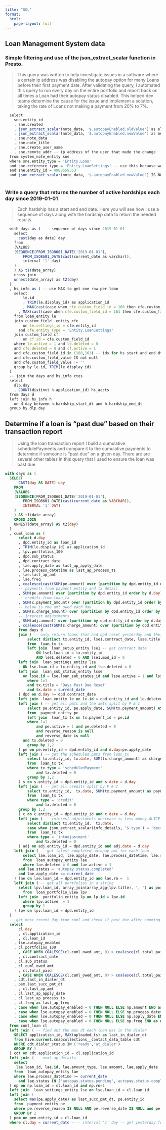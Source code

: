 ```yaml
---
title: "SQL"
format: 
  html:
    page-layout: full
---
```


## Loan Management System data

### Simple filtering and use of the json_extract_scalar function in Presto.
> This query was written to help investigate issues in a software where a certain ip address was disabling the autopay option for many Loans before their first payment date. After validating the query, I automated this query to run every day on the entire portfolio and report back on all times a Loan had their autopay status disabled. This helped dev teams determine the cause for the issue and implement a solution, taking the rate of Loans not making a payment from 20% to 7%.

```r
  select 
    sne.entity_id
    , sne.created
    , json_extract_scalar(note_data, '$.autopayEnabled.oldValue') as oldValue
    , json_extract_scalar(note_data, '$.autopayEnabled.newValue') as newValue
    , sne.note_data
    , sne.note_title
    , sne.create_user_name
    , sne.remote_addr -- ip address of the user that made the change
  from system_note_entity sne
  where sne.entity_type = 'Entity.Loan' 
  and sne.reference_type = 'Entity.LoanSettings' -- use this because we know the field is stored there
  and sne.entity_id = 4988559553
  and json_extract_scalar(note_data, '$.autopayEnabled.newValue') IS NOT NULL -- filter to where there is a newValue
  
```

### Write a query that returns the number of active hardships each day since 2019-01-01
> Each hardship has a start and end date. Here you will see how I use a sequence of days along with the hardship data to return the needed results.

```r
  with days as (  -- sequence of days since 2019-01-01
    select
      cast(day as date) day
    from
    (VALUES
    (SEQUENCE(FROM_ISO8601_DATE('2019-01-01'), 
        FROM_ISO8601_DATE(cast(current_date as varchar)), 
        interval '1' day)
    )
    ) AS t1(date_array)
    cross join
    unnest(date_array) as t2(day)
  )
  , hs_info as ( -- use MAX to get one row per loan
  	select 
  		le.id
  		, TRIM(le.display_id) as application_id
  		, MAX(cast(case when cfe.custom_field_id = 160 then cfe.custom_field_value else null end as DATE)) as hardship_start_dt
  	  , MAX(cast(case when cfe.custom_field_id = 161 then cfe.custom_field_value else null end as DATE)) as hardship_end_dt
  	from loan_entity le
  	join custom_field__entity cfe 
  		on le.settings_id = cfe.entity_id 
      and cfe.entity_type = 'Entity.LoanSettings'
  	join custom_field cf 
  		on cf.id = cfe.custom_field_id 
  	where le.active = 1 and le.deleted = 0
  	and cfe.deleted = 0 and cf.active = 1
  	and cfe.custom_field_id in (160,161) -- ids for hs start and end dts
  	and cfe.custom_field_value IS not null
  	and cfe.custom_field_value != ''
  	group by le.id, TRIM(le.display_id)
  )
  -- join the days and hs_info ctes 
  select 
    dlp.day
    , COUNT(distinct h.application_id) hs_accts
  from days d
  left join hs_info h
    on d.day between h.hardship_start_dt and h.hardship_end_dt
  group by dlp.day
```

## Determine if a loan is "past due" based on their transaction report
> Using the loan transaction report I build a cumulative schedulePayments and compare it to the cumulative payments to determine if someone is "past due" on a given day. There are are several other tables in this query that I used to ensure the loan was past due.

```sql
with days as (
  SELECT
      CAST(day AS DATE) day
    FROM
    (VALUES
    (SEQUENCE(FROM_ISO8601_DATE('2019-01-01'), 
        FROM_ISO8601_DATE(cast(current_date as VARCHAR)), 
        INTERVAL '1' DAY)
    )
    ) AS t1(date_array)
    CROSS JOIN
    UNNEST(date_array) AS t2(day)
  )
  , cuml_loan as (
      select d.day
      , dpd.entity_id as loan_id
      , TRIM(le.display_id) as application_id
      , lpv.portfolios_100
      , dpd.sub_status
      , dpd.contract_date 
      , lae.apply_date as last_ap_apply_date
      , lae.process_datetime as last_ap_process_ts
      , lae.last_ap_amt 
      , lae.freq
      , coalesce(cast(SUM(pe.amount) over (partition by dpd.entity_id order by d.day) as DOUBLE),0) + coalesce(cast(SUM(c.payment_amount) over (partition by dpd.entity_id order by d.day) as DOUBLE),0) as total_paid
      -- payments from payment_entity and tx detail
      , SUM(pe.amount) over (partition by dpd.entity_id order by d.day) as cuml_amt_paid
      -- credits from loan_tx
      , SUM(c.payment_amount) over (partition by dpd.entity_id order by d.day) as cuml_credit
      -- below is the amt owed each day
      , SUM(s.charge_amount) over (partition by dpd.entity_id order by d.day) as cuml_min_amt
      -- interest adjustments
      , SUM(adj.amount) over (partition by dpd.entity_id order by d.day) as cuml_i_adj_amt
      , coalesce(cast(SUM(s.charge_amount) over (partition by dpd.entity_id order by d.day) as double), 0)+ coalesce(cast(SUM(adj.amount) over (partition by dpd.entity_id order by d.day) AS DOUBLE),0) as cuml_owed_amt
      from days d
      join ( -- only return loans that had dpd reset yesterday and their contract date
          select distinct tx.entity_id, lse1.contract_date, lsse.title as sub_status
          from  loan_tx tx
          left join  loan_setup_entity lse1 -- get contract date 
              ON lse1.loan_id = tx.entity_id  
              AND lse1.deleted = 0 AND lse1.mod_id = 0 
      left join  loan_settings_entity lse 
        ON lse.loan_id = tx.entity_id and lse.deleted = 0
      left join  loan_sub_status_entity lsse 
        on lsse.id = lse.loan_sub_status_id and lsse.active = 1 and lsse.deleted = 0
          where 1=1
          and tx.title = 'Days Past Due Reset' 
          and tx.date = current_date 
      ) dpd on d.day >= dpd.contract_date
      left join  loan_entity le on le.id = dpd.entity_id and le.deleted = 0    
      left join ( -- get all pmts and the amts split by P & I
          select pe.entity_id, pe.apply_date, SUM(tx.payment_amount) AS amount
          from  payment_entity pe 
          left join  loan_tx tx on tx.payment_id = pe.id
          where 1=1 
              and pe.active = 1 and pe.deleted = 0
              and reverse_reason is null
              and reverse_date is null
        and tx.deleted = 0
          group by 1,2
      ) pe on pe.entity_id = dpd.entity_id and d.day=pe.apply_date 
      left join ( -- get the scheduled pmts from loan_tx
          select tx.entity_id, tx.date, SUM(tx.charge_amount) as charge_amount --, tx.charge_i, tx.charge_p  
          from  loan_tx tx 
          where tx.type = 'scheduledPayment'
              and tx.deleted = 0
          group by 1,2
      ) s on s.entity_id = dpd.entity_id and s.date = d.day
      left join ( -- get all credits split by P & I
          select tx.entity_id,  tx.date, SUM(tx.payment_amount) as payment_amount --, tx.payment_p, tx.payment_i
          from  loan_tx tx 
          where type = 'credit'
              and tx.deleted = 0
      group by 1,2
      ) c on c.entity_id = dpd.entity_id and c.date = d.day
      left join ( -- interest adjustments decrease is less money ALICE owes Snap
          select distinct tx.entity_id,  tx.date, 
          case when json_extract_scalar(info_details, '$.type') = 'decrease' then cast(json_extract_scalar(info_details, '$.amount') as double) * -1 else cast(json_extract_scalar(info_details, '$.amount') as double) end as amount
          from  loan_tx tx 
          where type = 'intAdjustment'
              and tx.deleted = 0
      ) adj on adj.entity_id = dpd.entity_id and adj.date = d.day
    left join ( -- get latest completed autopay amt for each loan
        select lae.loan_id, lae.apply_date, lae.process_datetime, lae.recurring_frequency AS freq, dense_rank() over (partition by lae.loan_id order by lae.apply_date desc, lae.amount desc, lae.recurring_frequency) as rn, lae.amount as last_ap_amt
        from  loan_autopay_entity lae
        where lae.deleted = 0 and lae.active = 1 
      and lae.status = 'autopay.status.completed'
      and lae.apply_date <= current_date
    ) lae on lae.loan_id = dpd.entity_id and lae.rn =  1
    left join ( -- get all portfolios in a string
      select lpv.loan_id, array_join(array_agg(lpv.title), ', ') as portfolios_100
        from  loan_portfolio_view lpv
      left join  portfolio_entity lp on lp.id = lpv.id
        where lpv.active  = 1 
        group by 1
    ) lpv on lpv.loan_id = dpd.entity_id 
  )
  -- get most recent day from cuml and check if past due after summing
  select 
      cl.day
      , cl.application_id
      , cl.loan_id
    , lse.autopay_enabled
    , cl.portfolios_100
      , CASE WHEN COALESCE(cl.cuml_owed_amt, 0) > coalesce(cl.total_paid, 0) then COALESCE(cl.cuml_owed_amt, 0) - coalesce(cl.total_paid, 0) else 0 end as amt_past_due 
      , cl.contract_date
    , cl.sub_status
    , cl.cuml_owed_amt
      , cl.total_paid
      , CASE WHEN COALESCE(cl.cuml_owed_amt, 0) > coalesce(cl.total_paid, 0) then 'Past Due' else 'Current' end as status
    , cdt.last_in_dialer_dt
    , pem.last_succ_pmt_dt
      , cl.last_ap_amt
    , cl.last_ap_apply_date
    , cl.last_ap_process_ts
    , cl.freq as last_ap_freq
    , case when lse.autopay_enabled = 0 THEN NULL ELSE np.amount END as next_ap_amt
    , case when lse.autopay_enabled = 0 THEN NULL ELSE np.process_datetime END as next_ap_process_ts
    , case when lse.autopay_enabled = 0 THEN NULL ELSE np.apply_date END as next_ap_apply_dt
    , case when lse.autopay_enabled = 0 THEN NULL ELSE np.freq END as next_ap_freq
  from cuml_loan cl
  left join ( -- find out the max dt each loan was in the dialer
    SELECT application_id, MAX(uploaded_ts) as last_in_dialer_dt
    from hive.current.snapcollections__contact_data_table cdt 
    WHERE cdt.dialer_status IN ('ready','at_dialer')
    GROUP BY 1
  ) cdt on cdt.application_id = cl.application_id 
  left join ( -- next ap details
    select 
     lae.loan_id, lae.id, lae.amount_type, lae.amount, lae.apply_date , lae.recurring_frequency AS freq, lae.process_datetime, lae.type, lae.status, row_number() over (partition by lae.loan_id order by lae.id ) as rn
    from  loan_autopay_entity lae
    where lae.process_datetime >= current_date 
      and lae.status IN ('autopay.status.pending','autopay.status.completed')
  ) np on np.loan_id = cl.loan_id and np.rn=1
  left join  loan_settings_entity lse on lse.loan_id = cl.loan_id
  left join (
    select max(pe.apply_date) as last_succ_pmt_dt, pe.entity_id
    from  payment_entity pe
    where pe.reverse_reason IS NULL AND pe.reverse_date IS NULL and pe.nacha_return_code IS NULL
    GROUP BY 2
  ) pem on pem.entity_id = cl.loan_id
  where cl.day = current_date -- - interval '1' day -- get yesterday for all loans
```

